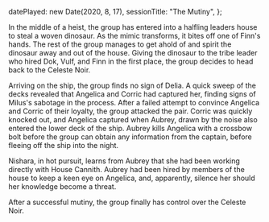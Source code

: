   datePlayed: new Date(2020, 8, 17),
  sessionTitle: "The Mutiny",
};

In the middle of a heist, the group has entered into a halfling leaders house to steal a woven dinosaur.
As the mimic transforms, it bites off one of Finn's hands.
The rest of the group manages to get ahold of and spirit the dinosaur away and out of the house.
Giving the dinosaur to the tribe leader who hired Dok, Vulf, and Finn in the first place, the group decides to head back to the Celeste Noir.

Arriving on the ship, the group finds no sign of Delia.
A quick sweep of the decks revealed that Angelica and Corric had captured her, finding signs of Milus's sabotage in the process.
After a failed attempt to convince Angelica and Corric of their loyalty, the group attacked the pair.
Corric was quickly knocked out, and Angelica captured when Aubrey, drawn by the noise also entered the lower deck of the ship.
Aubrey kills Angelica with a crossbow bolt before the group can obtain any information from the captain, before fleeing off the ship into the night.

Nishara, in hot pursuit, learns from Aubrey that she had been working directly with House Cannith.
Aubrey had been hired by members of the house to keep a keen eye on Angelica, and, apparently, silence her should her knowledge become a threat.

After a successful mutiny, the group finally has control over the Celeste Noir.
